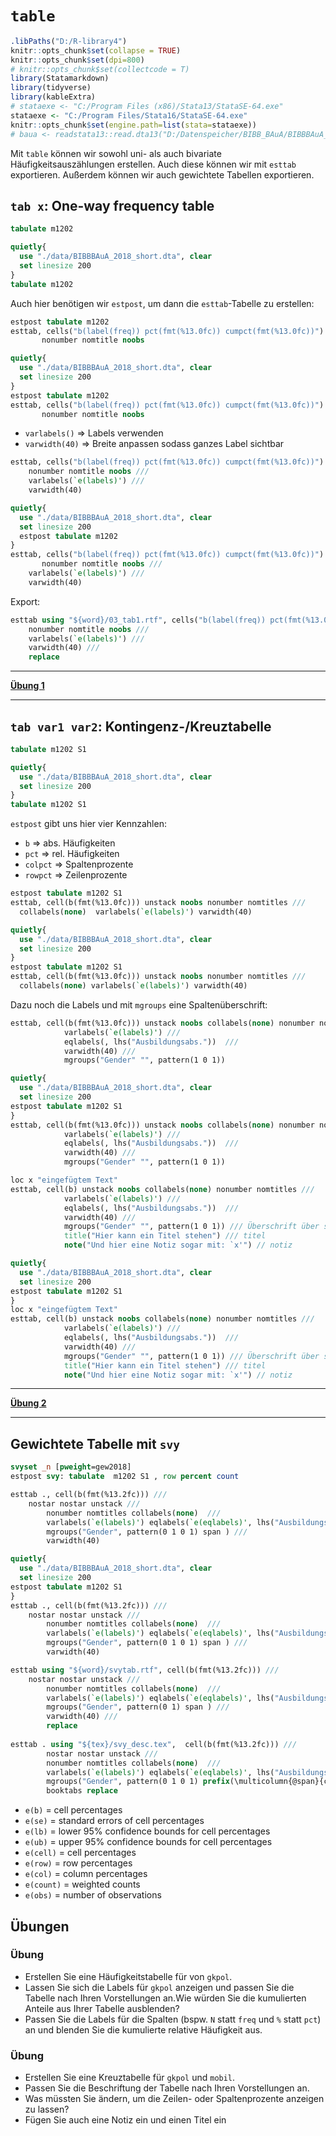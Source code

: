 # `table` {#tab} 

```r
.libPaths("D:/R-library4")
knitr::opts_chunk$set(collapse = TRUE)
knitr::opts_chunk$set(dpi=800)
# knitr::opts_chunk$set(collectcode = T)
library(Statamarkdown)
library(tidyverse)
library(kableExtra)
# stataexe <- "C:/Program Files (x86)/Stata13/StataSE-64.exe"
stataexe <- "C:/Program Files/Stata16/StataSE-64.exe"
knitr::opts_chunk$set(engine.path=list(stata=stataexe))
# baua <- readstata13::read.dta13("D:/Datenspeicher/BIBB_BAuA/BIBBBAuA_2018_suf1.0.dta",convert.factors = F)
```




Mit `table` können wir sowohl uni- als auch bivariate Häufigkeitsauszählungen erstellen. 
Auch diese können wir mit `esttab` exportieren.
Außerdem können wir auch gewichtete Tabellen exportieren.

## `tab x`: One-way frequency table

```stata
tabulate m1202
```


```stata
quietly{
  use "./data/BIBBBAuA_2018_short.dta", clear
  set linesize 200
}
tabulate m1202
```

Auch hier benötigen wir `estpost`, um dann die `esttab`-Tabelle zu erstellen:

```stata
estpost tabulate m1202
esttab, cells("b(label(freq)) pct(fmt(%13.0fc)) cumpct(fmt(%13.0fc))") ///
       nonumber nomtitle noobs
```


```stata
quietly{
  use "./data/BIBBBAuA_2018_short.dta", clear
  set linesize 200
}
estpost tabulate m1202
esttab, cells("b(label(freq)) pct(fmt(%13.0fc)) cumpct(fmt(%13.0fc))") ///
       nonumber nomtitle noobs
```

+ `varlabels()`  $\Rightarrow$ Labels verwenden
+ `varwidth(40)` $\Rightarrow$ Breite anpassen sodass ganzes Label sichtbar
```stata
esttab, cells("b(label(freq)) pct(fmt(%13.0fc)) cumpct(fmt(%13.0fc))") ///	 
	nonumber nomtitle noobs ///
	varlabels(`e(labels)') ///	
	varwidth(40) 
```



```stata
quietly{
  use "./data/BIBBBAuA_2018_short.dta", clear
  set linesize 200
  estpost tabulate m1202
}
esttab, cells("b(label(freq)) pct(fmt(%13.0fc)) cumpct(fmt(%13.0fc))") ///
       nonumber nomtitle noobs ///
	varlabels(`e(labels)') ///	
	varwidth(40) 
```


Export:
```stata
esttab using "${word}/03_tab1.rtf", cells("b(label(freq)) pct(fmt(%13.0fc)) cumpct(fmt(%13.0fc))") ///
	nonumber nomtitle noobs ///
	varlabels(`e(labels)') ///
	varwidth(40) ///
	replace 
```


***

**[Übung 1](#table1)**

***

## `tab var1 var2`: Kontingenz-/Kreuztabelle

```stata
tabulate m1202 S1
```


```stata
quietly{
  use "./data/BIBBBAuA_2018_short.dta", clear
  set linesize 200
}
tabulate m1202 S1
```

`estpost` gibt uns hier vier Kennzahlen:

+ `b`     $\Rightarrow$ abs. Häufigkeiten
+ `pct`     $\Rightarrow$  rel. Häufigkeiten
+ `colpct`    $\Rightarrow$ Spaltenprozente
+ `rowpct`    $\Rightarrow$ Zeilenprozente

```stata
estpost tabulate m1202 S1
esttab, cell(b(fmt(%13.0fc))) unstack noobs nonumber nomtitles ///
  collabels(none)  varlabels(`e(labels)') varwidth(40)
```


```stata
quietly{
  use "./data/BIBBBAuA_2018_short.dta", clear
  set linesize 200
}
estpost tabulate m1202 S1
esttab, cell(b(fmt(%13.0fc))) unstack noobs nonumber nomtitles ///
  collabels(none) varlabels(`e(labels)') varwidth(40)
```

Dazu noch die Labels und mit `mgroups` eine Spaltenüberschrift:
```stata
esttab, cell(b(fmt(%13.0fc))) unstack noobs collabels(none) nonumber nomtitles ///
			varlabels(`e(labels)') ///
			eqlabels(, lhs("Ausbildungsabs."))  ///
			varwidth(40) /// 
			mgroups("Gender" "", pattern(1 0 1))
```


```stata
quietly{
  use "./data/BIBBBAuA_2018_short.dta", clear
  set linesize 200
estpost tabulate m1202 S1
}
esttab, cell(b(fmt(%13.0fc))) unstack noobs collabels(none) nonumber nomtitles ///
			varlabels(`e(labels)') ///
			eqlabels(, lhs("Ausbildungsabs."))  ///
			varwidth(40) ///
			mgroups("Gender" "", pattern(1 0 1))
```


```stata
loc x "eingefügtem Text"
esttab, cell(b) unstack noobs collabels(none) nonumber nomtitles ///
			varlabels(`e(labels)') ///
			eqlabels(, lhs("Ausbildungsabs."))  ///
			varwidth(40) ///
			mgroups("Gender" "", pattern(1 0 1)) /// Überschrift über spalten
			title("Hier kann ein Titel stehen") /// titel
			note("Und hier eine Notiz sogar mit: `x'") // notiz
```

```stata
quietly{
  use "./data/BIBBBAuA_2018_short.dta", clear
  set linesize 200
estpost tabulate m1202 S1
}
loc x "eingefügtem Text"
esttab, cell(b) unstack noobs collabels(none) nonumber nomtitles ///
			varlabels(`e(labels)') ///
			eqlabels(, lhs("Ausbildungsabs."))  ///
			varwidth(40) ///
			mgroups("Gender" "", pattern(1 0 1)) /// Überschrift über spalten
			title("Hier kann ein Titel stehen") /// titel
			note("Und hier eine Notiz sogar mit: `x'") // notiz
```


***

**[Übung 2](#table2)**

***



## Gewichtete Tabelle mit `svy`


```stata
svyset _n [pweight=gew2018]
estpost svy: tabulate  m1202 S1 , row percent count
```


```stata
esttab ., cell(b(fmt(%13.2fc))) ///
    nostar nostar unstack ///
		nonumber nomtitles collabels(none)  ///
		varlabels(`e(labels)') eqlabels(`e(eqlabels)', lhs("Ausbildungsabs.")) ///
		mgroups("Gender", pattern(0 1 0 1) span ) ///
		varwidth(40)
```


```stata
quietly{
  use "./data/BIBBBAuA_2018_short.dta", clear
  set linesize 200
estpost tabulate m1202 S1
}
esttab ., cell(b(fmt(%13.2fc))) ///
    nostar nostar unstack ///
		nonumber nomtitles collabels(none)  ///
		varlabels(`e(labels)') eqlabels(`e(eqlabels)', lhs("Ausbildungsabs.")) ///
		mgroups("Gender", pattern(0 1 0 1) span ) ///
		varwidth(40)
```


```stata
esttab using "${word}/svytab.rtf", cell(b(fmt(%13.2fc))) ///
    nostar nostar unstack ///
		nonumber nomtitles collabels(none)  ///
		varlabels(`e(labels)') eqlabels(`e(eqlabels)', lhs("Ausbildungsabs.")) ///
		mgroups("Gender", pattern(0 1) span ) ///
		varwidth(40) ///
		replace
	
esttab . using "${tex}/svy_desc.tex",  cell(b(fmt(%13.2fc))) ///
		nostar nostar unstack ///
		nonumber nomtitles collabels(none)  ///
		varlabels(`e(labels)') eqlabels(`e(eqlabels)', lhs("Ausbildungsabs."))  ///
		mgroups("Gender", pattern(0 1 0 1) prefix(\multicolumn{@span}{c}{) suffix(}) span erepeat(\cmidrule(lr){@span})) ///
		booktabs replace
```



+ `e(b)` =  cell percentages
+ `e(se)` =  standard errors of cell percentages
+ `e(lb)` =  lower 95% confidence bounds for cell percentages
+ `e(ub)` =  upper 95% confidence bounds for cell percentages
+ `e(cell)` =  cell percentages
+ `e(row)` =  row percentages
+ `e(col)` =  column percentages
+ `e(count)` =  weighted counts
+ `e(obs)` =  number of observations




## Übungen

### Übung {#table1}

+ Erstellen Sie eine Häufigkeitstabelle für von `gkpol`. 
+ Lassen Sie sich die Labels für `gkpol` anzeigen und passen Sie die Tabelle nach Ihren Vorstellungen an.Wie würden Sie die kumulierten Anteile aus Ihrer Tabelle ausblenden?
+ Passen Sie die Labels für die Spalten (bspw. `N` statt `freq` und `%` statt `pct`) an und blenden Sie die kumulierte relative Häufigkeit aus.

### Übung {#table2}

+ Erstellen Sie eine Kreuztabelle für `gkpol` und `mobil`. 
+ Passen Sie die Beschriftung der Tabelle nach Ihren Vorstellungen an. 
+ Was müssten Sie ändern, um die Zeilen- oder Spaltenprozente anzeigen zu lassen?
+ Fügen Sie auch eine Notiz ein und einen Titel ein

